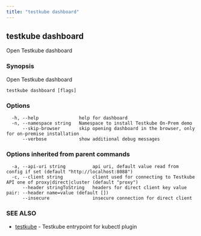 ```yaml
---
title: "testkube dashboard"
---
```

<head>
  <meta name="docsearch:indexPrefix" content="reference-doc" />
</head>

## testkube dashboard

Open Testkube dashboard

### Synopsis

Open Testkube dashboard

```
testkube dashboard [flags]
```

### Options

```
  -h, --help               help for dashboard
  -n, --namespace string   Namespace to install Testkube On-Prem demo
      --skip-browser       skip opening dashboard in the browser, only for on-premise installation
      --verbose            show additional debug messages
```

### Options inherited from parent commands

```
  -a, --api-uri string          api uri, default value read from config if set (default "http://localhost:8088")
  -c, --client string           client used for connecting to Testkube API one of proxy|direct|cluster (default "proxy")
      --header stringToString   headers for direct client key value pair: --header name=value (default [])
      --insecure                insecure connection for direct client
```

### SEE ALSO

* [testkube](testkube.mdx)	 - Testkube entrypoint for kubectl plugin

